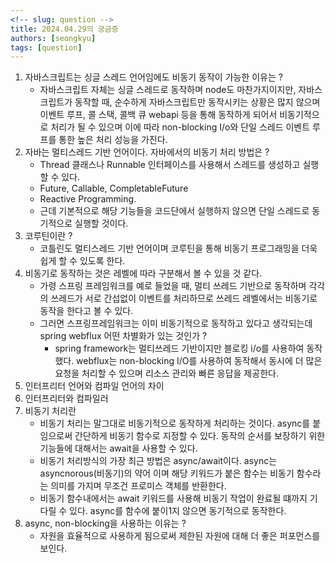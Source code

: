 ```yaml
---
<!-- slug: question -->
title: 2024.04.29의 궁금증
authors: [seongkyu]
tags: [question]
---
```


1. 자바스크립트는 싱글 스레드 언어임에도 비동기 동작이 가능한 이유는 ?
   - 자바스크립트 자체는 싱글 스레드로 동작하며 node도 마찬가지이지만, 자바스크립트가 동작할 때, 순수하게 자바스크립트만 동작시키는 상황은 많지 않으며 이벤트 루프, 콜 스택, 콜백 큐 webapi 등을 통해 동작하게 되어서 비동기적으로 처리가 될 수 있으며 이에 따라 non-blocking I/o와 단일 스레드 이벤트 루프를 통한 높은 처리 성능을 가진다.
2. 자바는 멀티스레드 기반 언어이다. 자바에서의 비동기 처리 방법은 ?
   - Thread 클래스나 Runnable 인터페이스를 사용해서 스레드를 생성하고 실행할 수 있다.
   - Future, Callable, CompletableFuture
   - Reactive Programming.
   - 근데 기본적으로 해당 기능들을 코드단에서 실행하지 않으면 단일 스레드로 동기적으로 실행할 것이다.
3. 코루틴이란 ?
   - 코틀린도 멀티스레드 기반 언어이며 코루틴을 통해 비동기 프로그래밍을 더욱 쉽게 할 수 있도록 한다.
4. 비동기로 동작하는 것은 레벨에 따라 구분해서 볼 수 있을 것 같다.
   - 가령 스프링 프레임워크를 예로 들었을 때, 멀티 쓰레드 기반으로 동작하며 각각의 쓰레드가 서로 간섭없이 이벤트를 처리하므로 쓰레드 레벨에서는 비동기로 동작을 한다고 볼 수 있다.
   - 그러면 스프링프레임워크는 이미 비동기적으로 동작하고 있다고 생각되는데 spring webflux 어떤 차별화가 있는 것인가 ?
     - spring framework는 멀티쓰레드 기반이지만 블로킹 i/o를 사용하여 동작했다. webflux는 non-blocking I/O를 사용하여 동작해서 동시에 더 많은 요청을 처리할 수 있으며 리소스 관리와 빠른 응답을 제공한다.
5. 인터프리터 언어와 컴파일 언어의 차이
6. 인터프리터와 컴파일러
7. 비동기 처리란
   - 비동기 처리는 말그대로 비동기적으로 동작하게 처리하는 것이다. async를 붙임으로써 간단하게 비동기 함수로 지정할 수 있다. 동작의 순서를 보장하기 위한 기능들에 대해서는 await을 사용할 수 있다.
   - 비동기 처리방식의 가장 최근 방법은 async/await이다. async는 asyncnorous(비동기)의 약어 이며 해당 키워드가 붙은 함수는 비동기 함수라는 의미를 가지며 무조건 프로미스 객체를 반환한다.
   - 비동기 함수내에서는 await 키워드를 사용해 비동기 작업이 완료될 떄까지 기다릴 수 있다.
     async를 함수에 붙이1지 않으면 동기적으로 동작한다.
8. async, non-blocking을 사용하는 이유는 ?
   - 자원을 효율적으로 사용하게 됨으로써 제한된 자원에 대해 더 좋은 퍼포먼스를 보인다.
